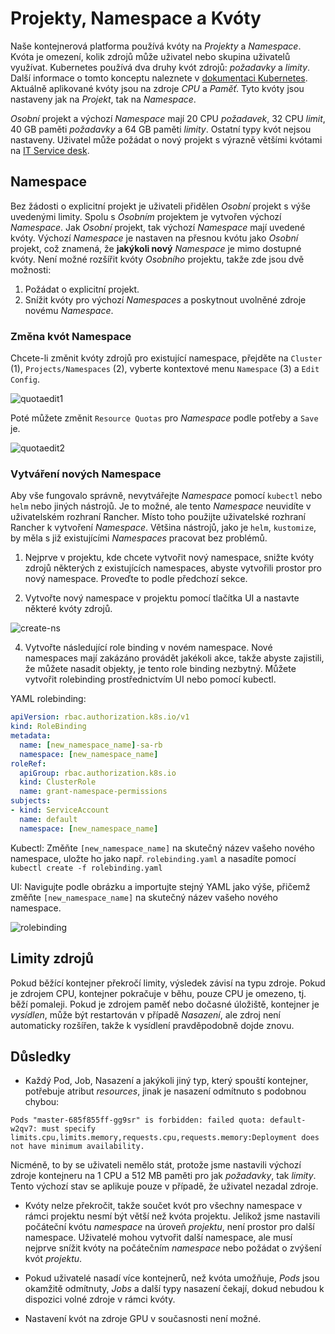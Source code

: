 # Projekty, Namespace a Kvóty

Naše kontejnerová platforma používá kvóty na *Projekty* a *Namespace*. Kvóta je omezení, kolik zdrojů může uživatel nebo skupina uživatelů využívat. Kubernetes používá dva druhy kvót zdrojů: *požadavky* a *limity*. Další informace o tomto konceptu naleznete v [dokumentaci Kubernetes](https://kubernetes.io/docs/concepts/configuration/manage-resources-containers/). Aktuálně aplikované kvóty jsou na zdroje *CPU* a *Paměť*. Tyto kvóty jsou nastaveny jak na *Projekt*, tak na *Namespace*.

*Osobní* projekt a výchozí *Namespace* mají 20 CPU *požadavek*, 32 CPU *limit*, 40 GB paměti *požadavky* a 64 GB paměti *limity*. Ostatní typy kvót nejsou nastaveny. Uživatel může požádat o nový projekt s výrazně většími kvótami na <a href="mailto:k8s@ics.muni.cz">IT Service desk</a>.

## Namespace

Bez žádosti o explicitní projekt je uživateli přidělen *Osobní* projekt s výše uvedenými limity. Spolu s *Osobním* projektem je vytvořen výchozí *Namespace*. Jak *Osobní* projekt, tak výchozí *Namespace* mají uvedené kvóty. Výchozí *Namespace* je nastaven na přesnou kvótu jako *Osobní* projekt, což znamená, že **jakýkoli nový** *Namespace* je mimo dostupné kvóty. Není možné rozšířit kvóty *Osobního* projektu, takže zde jsou dvě možnosti:

1. Požádat o explicitní projekt.
2. Snížit kvóty pro výchozí *Namespaces* a poskytnout uvolněné zdroje novému *Namespace*.

### Změna kvót Namespace

Chcete-li změnit kvóty zdrojů pro existující namespace, přejděte na `Cluster` (1), `Projects/Namespaces` (2), vyberte kontextové menu `Namespace` (3) a `Edit Config`.

![quotaedit1](/img/ceritsc/quotaedit1.png)

Poté můžete změnit `Resource Quotas` pro *Namespace* podle potřeby a `Save` je.

![quotaedit2](/img/ceritsc/quotaedit2.png)

### Vytváření nových Namespace

Aby vše fungovalo správně, nevytvářejte *Namespace* pomocí `kubectl` nebo `helm` nebo jiných nástrojů. Je to možné, ale tento *Namespace* neuvidíte v uživatelském rozhraní Rancher. Místo toho použijte uživatelské rozhraní Rancher k vytvoření *Namespace*. Většina nástrojů, jako je `helm`, `kustomize`, by měla s již existujícími *Namespaces* pracovat bez problémů.

1. Nejprve v projektu, kde chcete vytvořit nový namespace, snižte kvóty zdrojů některých z existujících namespaces, abyste vytvořili prostor pro nový namespace. Proveďte to podle předchozí sekce. 

2. Vytvořte nový namespace v projektu pomocí tlačítka UI a nastavte některé kvóty zdrojů.

![create-ns](/img/ceritsc/create-ns.png)  

4. Vytvořte následující role binding v novém namespace. Nové namespaces mají zakázáno provádět jakékoli akce, takže abyste zajistili, že můžete nasadit objekty, je tento role binding nezbytný. Můžete vytvořit rolebinding prostřednictvím UI nebo pomocí kubectl.

YAML rolebinding:
```yaml copy filename="rolebinding.yaml"
apiVersion: rbac.authorization.k8s.io/v1
kind: RoleBinding
metadata:
  name: [new_namespace_name]-sa-rb
  namespace: [new_namespace_name]
roleRef:
  apiGroup: rbac.authorization.k8s.io
  kind: ClusterRole
  name: grant-namespace-permissions
subjects:
- kind: ServiceAccount
  name: default
  namespace: [new_namespace_name]
```

Kubectl: Změňte `[new_namespace_name]` na skutečný název vašeho nového namespace, uložte ho jako např. `rolebinding.yaml` a nasadíte pomocí `kubectl create -f rolebinding.yaml`

UI: Navigujte podle obrázku a importujte stejný YAML jako výše, přičemž změňte `[new_namespace_name]` na skutečný název vašeho nového namespace.

![rolebinding](/img/ceritsc/rolebinding.png)


## Limity zdrojů

Pokud běžící kontejner překročí limity, výsledek závisí na typu zdroje. Pokud je zdrojem CPU, kontejner pokračuje v běhu, pouze CPU je omezeno, tj. běží pomaleji. Pokud je zdrojem paměť nebo dočasné úložiště, kontejner je *vysídlen*, může být restartován v případě *Nasazení*, ale zdroj není automaticky rozšířen, takže k vysídlení pravděpodobně dojde znovu.

## Důsledky

* Každý Pod, Job, Nasazení a jakýkoli jiný typ, který spouští kontejner, potřebuje atribut *resources*, jinak je nasazení odmítnuto s podobnou chybou:
```
Pods "master-685f855ff-gg9sr" is forbidden: failed quota: default-w2qv7: must specify limits.cpu,limits.memory,requests.cpu,requests.memory:Deployment does not have minimum availability.
```
 Nicméně, to by se uživateli nemělo stát, protože jsme nastavili výchozí zdroje kontejneru na 1 CPU a 512 MB paměti pro jak *požadavky*, tak *limity*. Tento výchozí stav se aplikuje pouze v případě, že uživatel nezadal zdroje.

* Kvóty nelze překročit, takže součet kvót pro všechny namespace v rámci projektu nesmí být větší než kvóta projektu. Jelikož jsme nastavili počáteční kvótu *namespace* na úroveň *projektu*, není prostor pro další namespace. Uživatelé mohou vytvořit další namespace, ale musí nejprve snížit kvóty na počátečním *namespace* nebo požádat o zvýšení kvót *projektu*.

* Pokud uživatelé nasadí více kontejnerů, než kvóta umožňuje, *Pods* jsou okamžitě odmítnuty, *Jobs* a další typy nasazení čekají, dokud nebudou k dispozici volné zdroje v rámci kvóty.

* Nastavení kvót na zdroje GPU v současnosti není možné.

